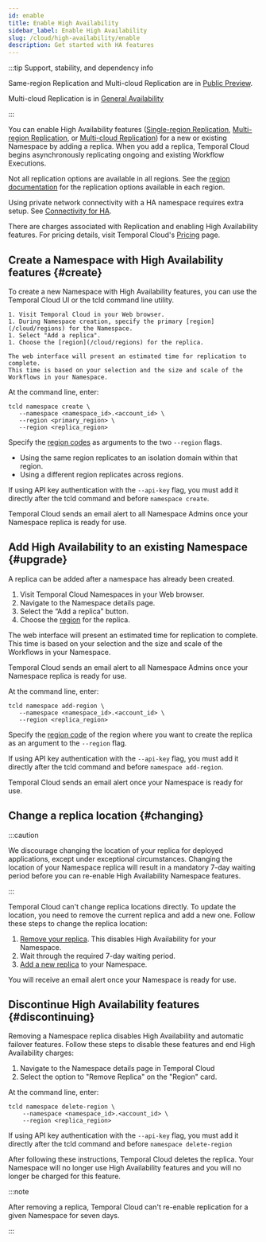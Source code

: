 ```yaml
---
id: enable
title: Enable High Availability
sidebar_label: Enable High Availability
slug: /cloud/high-availability/enable
description: Get started with HA features
---
```



:::tip Support, stability, and dependency info

Same-region Replication and Multi-cloud Replication are in [Public Preview](/evaluate/development-production-features/release-stages#public-preview).

Multi-cloud Replication is in [General Availability](/evaluate/development-production-features/release-stages#general-availability)

:::

You can enable High Availability features ([Single-region Replication](/cloud/high-availability#same-region-replication), [Multi-region Replication](/cloud/high-availability#multi-region-replication), or [Multi-cloud Replication](/cloud/high-availability#multi-cloud-replication)) for a new or existing Namespace by adding a replica.
When you add a replica, Temporal Cloud begins asynchronously replicating ongoing and existing Workflow Executions.

Not all replication options are available in all regions. See the [region documentation](/cloud/regions) for the replication options available in each region.

Using private network connectivity with a HA namespace requires extra setup. See [Connectivity for HA](/cloud/high-availability/ha-connectivity).

There are charges associated with Replication and enabling High Availability features.
For pricing details, visit Temporal Cloud's [Pricing](/cloud/pricing) page.

## Create a Namespace with High Availability features {#create}

To create a new Namespace with High Availability features, you can use the Temporal Cloud UI or the tcld command line utility.

<Tabs>

<TabItem value="webui" label="Web UI">

    1. Visit Temporal Cloud in your Web browser.
    1. During Namespace creation, specify the primary [region](/cloud/regions) for the Namespace.
    1. Select "Add a replica".
    1. Choose the [region](/cloud/regions) for the replica.

    The web interface will present an estimated time for replication to complete.
    This time is based on your selection and the size and scale of the Workflows in your Namespace.

</TabItem>

<TabItem value="tcldcli" label="tcld">

At the command line, enter:

```
tcld namespace create \
   --namespace <namespace_id>.<account_id> \
   --region <primary_region> \
   --region <replica_region>
```

Specify the [region codes](/cloud/regions) as arguments to the two `--region` flags.

- Using the same region replicates to an isolation domain within that region.
- Using a different region replicates across regions.

If using API key authentication with the `--api-key` flag, you must add it directly after the tcld command and before `namespace create`.

</TabItem>

</Tabs>

Temporal Cloud sends an email alert to all Namespace Admins once your Namespace replica is ready for use.

## Add High Availability to an existing Namespace {#upgrade}

A replica can be added after a namespace has already been created.

<Tabs>

<TabItem value="webui" label="Web UI">

1. Visit Temporal Cloud Namespaces in your Web browser.
1. Navigate to the Namespace details page.
1. Select the “Add a replica” button.
1. Choose the [region](/cloud/regions) for the replica.

The web interface will present an estimated time for replication to complete.
This time is based on your selection and the size and scale of the Workflows in your Namespace.

Temporal Cloud sends an email alert to all Namespace Admins once your Namespace replica is ready for use.

</TabItem>

<TabItem value="tcldcli" label="tcld">

At the command line, enter:

```
tcld namespace add-region \
   --namespace <namespace_id>.<account_id> \
   --region <replica_region>
```

Specify the [region code](/cloud/regions) of the region where you want to create the replica as an argument to the `--region` flag.

If using API key authentication with the `--api-key` flag, you must add it directly after the tcld command and before `namespace add-region`.

Temporal Cloud sends an email alert once your Namespace is ready for use.

</TabItem>

</Tabs>

## Change a replica location {#changing}

:::caution

We discourage changing the location of your replica for deployed applications, except under exceptional circumstances.
Changing the location of your Namespace replica will result in a mandatory 7-day waiting period before you can re-enable High Availability Namespace features.

:::

Temporal Cloud can't change replica locations directly.
To update the location, you need to remove the current replica and add a new one.
Follow these steps to change the replica location:

1. [Remove your replica](#discontinuing).
   This disables High Availability for your Namespace.
2. Wait through the required 7-day waiting period.
3. [Add a new replica](#upgrade) to your Namespace.

You will receive an email alert once your Namespace is ready for use.

## Discontinue High Availability features {#discontinuing}

Removing a Namespace replica disables High Availability and automatic failover features.
Follow these steps to disable these features and end High Availability charges:

<Tabs>

<TabItem value="webui" label="Web UI">

1. Navigate to the Namespace details page in Temporal Cloud
1. Select the option to "Remove Replica" on the "Region" card.

</TabItem>

<TabItem value="tcldcli" label="tcld">

At the command line, enter:

```
tcld namespace delete-region \
    --namespace <namespace_id>.<account_id> \
    --region <replica_region>
```

If using API key authentication with the `--api-key` flag, you must add it directly after the tcld command and before `namespace delete-region`

</TabItem>

</Tabs>

After following these instructions, Temporal Cloud deletes the replica.
Your Namespace will no longer use High Availability features and you will no longer be charged for this feature.

:::note

After removing a replica, Temporal Cloud can't re-enable replication for a given Namespace for seven days.

:::

